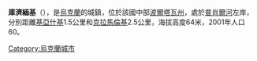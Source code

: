 {{coord|49|8|56|N|33|36|59|E|scale:100000_region:UA|display=title}}

'''庫濟緬基'''（{{lang-uk|Кузьменки}}），是[[烏克蘭|烏克蘭]]的城鎮，位於該國中部[[波爾塔瓦州|波爾塔瓦州]]，處於[[普肖爾河|普肖爾河]]左岸，分別距離[[基亞什基|基亞什基]]1.5公里和[[克拉馬倫基|克拉馬倫基]]2.5公里，海拔高度64米，2001年人口60。

{{Ukraine-geo-stub}}
[[Category:烏克蘭城市|Category:烏克蘭城市]]